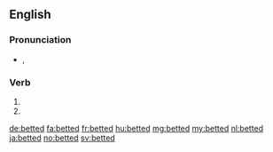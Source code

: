 ==English==

===Pronunciation===
* {{IPA|/ˈbɛtəd/}}, {{X-SAMPA|/'bEt@d/}}

===Verb===
{{head|en}}

# {{en-simple past of|bet}}
# {{past participle of|bet|lang=en}}

[[de:betted]]
[[fa:betted]]
[[fr:betted]]
[[hu:betted]]
[[mg:betted]]
[[my:betted]]
[[nl:betted]]
[[ja:betted]]
[[no:betted]]
[[sv:betted]]